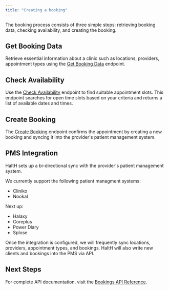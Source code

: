 ```yaml
---
title: "Creating a booking"
---
```


The booking process consists of three simple steps: retrieving booking data, checking availability, and creating the booking.

## Get Booking Data

Retrieve essential information about a clinic such as locations, providers, appointment types using the [Get Booking Data](/api-reference/booking-data/get-booking-data) endpoint.

## Check Availability

Use the [Check Availability](/api-reference/availability/get-availability) endpoint to find suitable appointment slots. This endpoint searches for open time slots based on your criteria and returns a list of available dates and times.

## Create Booking

The [Create Booking](/api-reference/bookings/create-booking) endpoint confirms the appointment by creating a new booking and syncing it into the provider's patient management system.

## PMS Integration

HaltH sets up a bi-directional sync with the provider's patient management system.

We currently support the following patient managment systems:

- Cliniko
- Nookal

Next up:

- Halaxy
- Coreplus
- Power Diary
- Splose

Once the integration is configured, we will frequently sync locations, providers, appointment types, and bookings.
HaltH will also write new clients and bookings into the PMS via API.

## Next Steps

For complete API documentation, visit the [Bookings API Reference](/api-reference/booking-data/get-booking-data).
